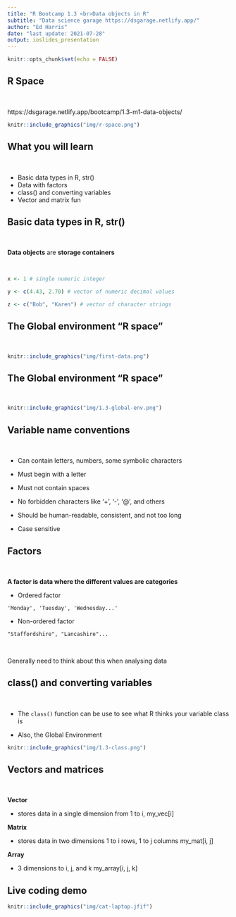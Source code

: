 ```yaml
---
title: "R Bootcamp 1.3 <br>Data objects in R"
subtitle: "Data science garage https://dsgarage.netlify.app/"
author: "Ed Harris"
date: "last update: 2021-07-28"
output: ioslides_presentation
---
```


```r
knitr::opts_chunk$set(echo = FALSE)
```

## R Space

&nbsp;

https://dsgarage.netlify.app/bootcamp/1.3-m1-data-objects/

```r
knitr::include_graphics("img/r-space.png")
```


## What you will learn

&nbsp;

- Basic data types in R, str()
- Data with factors
- class() and converting variables
- Vector and matrix fun


## Basic data types in R, str()

&nbsp;

**Data objects** are **storage containers**

&nbsp;

```r
x <- 1 # single numeric integer

y <- c(4.43, 2.70) # vector of numeric decimal values

z <- c("Bob", "Karen") # vector of character strings
```

##  The Global environment "R space"

&nbsp;


```r
knitr::include_graphics("img/first-data.png")
```


##  The Global environment "R space"

&nbsp;


```r
knitr::include_graphics("img/1.3-global-env.png")
```


##  Variable name conventions

&nbsp;

- Can contain letters, numbers, some symbolic characters

- Must begin with a letter

- Must not contain spaces

- No forbidden characters like '+', '-', '@', and others

- Should be human-readable, consistent, and not too long

- Case sensitive


## Factors

&nbsp;

**A factor is data where the different values are categories**

- Ordered factor

`'Monday', 'Tuesday', 'Wednesday...'`

- Non-ordered factor

`"Staffordshire", "Lancashire"...`

&nbsp;

Generally need to think about this when analysing data

## class() and converting variables

&nbsp;

- The `class()` function can be use to see what R thinks your variable class is

- Also, the Global Environment


```r
knitr::include_graphics("img/1.3-class.png")
```

## Vectors and matrices

&nbsp;

**Vector** 

- stores data in a single dimension from 1 to i, my_vec[i]

**Matrix** 

- stores data in two dimensions 1 to i rows, 1 to j columns my_mat[i, j]

**Array**

- 3 dimensions to i, j, and k my_array[i, j, k]

## Live coding demo

```r
knitr::include_graphics("img/cat-laptop.jfif")
```

